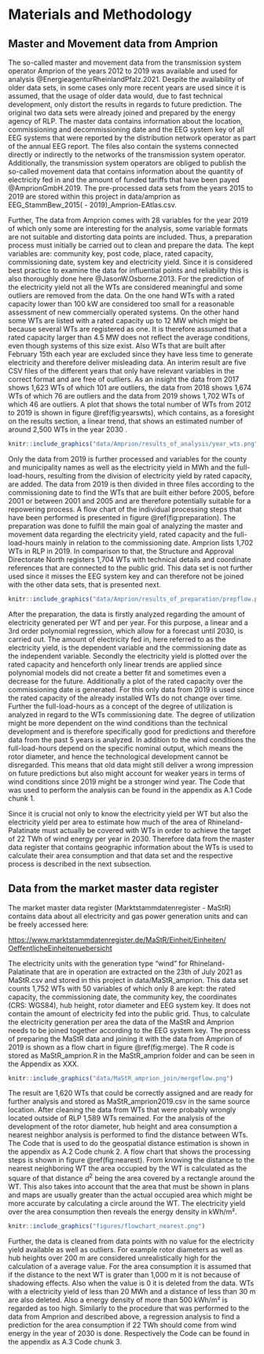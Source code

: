 # Materials and  Methodology

## Master and Movement data from Amprion

The so-called master and movement data from the transmission system operator Amprion of the years 2012 to 2019 was available and used for analysis @EnergieagenturRheinlandPfalz.2021. Despite the availability of older data sets, in some cases only more recent years are used since it is assumed, that the usage of older data would, due to fast technical development, only distort the results in regards to future prediction. The original two data sets were already joined and prepared by the energy agency of RLP. The master data contains information about the location, commissioning and decommissioning date and the EEG system key of all EEG systems that were reported by the distribution network operator as part of the annual EEG report. The files also contain the systems connected directly or indirectly to the networks of the transmission system operator. Additionally, the transmission system operators are obliged to publish the so-called movement data that contains information about the quantity of electricity fed in and the amount of funded tariffs that have been payed @AmprionGmbH.2019. The pre-processed data sets from the years 2015 to 2019 are stored within this project in data/amprion as EEG_StammBew_2015( - 2019)_Amprion-EAtlas.csv.

Further, The data from Amprion comes with 28 variables for the year 2019 of which only some are interesting for the analysis, some variable formats are not suitable and distorting data points are included. Thus, a preparation process must initially be carried out to clean and prepare the data. The kept variables are: community key, post code, place, rated capacity, commissioning date, system key and electricity yield. Since it is considered best practice to examine the data for influential points and reliability this is also thoroughly done here @JasonW.Osborne.2013. For the prediction  of the electricity yield not all the WTs are considered meaningful and some outliers are removed from the data. On the one hand WTs with a rated capacity lower than 100 kW are considered too small for a reasonable assessment of new commercially operated systems. On the other hand some WTs are listed with a rated capacity up to 12 MW which might be because several WTs are registered as one. It is therefore assumed that a rated capacity larger than 4.5 MW does not reflect the average conditions, even though systems of this size exist. Also WTs that are built after February 15th each year are excluded since they have less time to generate electricity and therefore deliver misleading data. An interim result are five CSV files of the different years that only have relevant variables in the correct format and are free of outliers. As an insight the data from 2017 shows 1,623 WTs of which 101 are outliers, the data from 2018 shows 1,674 WTs of which 76 are outliers and the data from 2019 shows 1,702 WTs of which 46 are outliers. A plot that shows the total number of WTs from 2012 to 2019 is shown in figure \@ref(fig:yearswts), which contains, as a foresight on the results section, a linear trend, that shows an estimated number of around 2,500 WTs in the year 2030 .

```r
knitr::include_graphics("data/Amprion/results_of_analysis/year_wts.png")
```


Only the data from 2019 is further processed and variables for the county and municipality names as well as the electricity yield in MWh and the full-load-hours, resulting from the division of electricity yield by rated capacity, are added. The data from 2019 is then divided in three files according to the commissioning date to find the WTs that are built either before 2005, before 2001 or between 2001 and 2005 and are therefore potentially suitable for a repowering process. A flow chart of the individual processing steps that have been performed is presented in figure \@ref(fig:preparation). The preparation was done to fulfill the main goal of analyzing the master and movement data regarding the electricity yield, rated capacity and the full-load-hours mainly in relation to the commissioning date. Amprion lists 1,702 WTs in RLP in 2019. In comparison to that, the Structure and Approval Directorate North registers 1,704 WTs with technical details and coordinate references that are connected to the public grid. This data set is not further used since it misses the EEG system key and can therefore not be joined with the other data sets, that is presented next.

```r
knitr::include_graphics("data/Amprion/results_of_preparation/prepflow.png")
```

After the preparation, the data is firstly analyzed regarding the amount of electricity generated per WT and per year. For this purpose, a linear and a 3rd order polynomial regression, which allow for a forecast until 2030, is carried out. The amount of electricity fed in, here referred to as the electricity yield, is the dependent variable and the commissioning date as the independent variable. Secondly the electricity yield is plotted over the rated capacity and henceforth only linear trends are applied since polynomial models did not create a better fit and sometimes even a decrease for the future. Additionally a plot of the rated capacity over the commissioning date is generated. For this only data from 2019 is used since the rated capacity of the already installed WTs do not change over time. Further the full-load-hours as a concept of the degree of utilization is analyzed in regard to the WTs commissioning date. The degree of utilization might be more dependent on the wind conditions than the technical development and is therefore specifically good for predictions and therefore data from the past 5 years is analyzed. In addition to the wind conditions the full-load-hours depend on the specific nominal output, which means the rotor diameter, and hence the technological development cannot be disregarded. This means that old data might still deliver a wrong impression on future predictions but also might account for weaker years in terms of wind conditions since 2019 might be a stronger wind year. The Code that was used to perform the analysis can be found in the appendix as A.1 Code chunk 1.

Since it is crucial not only to know the electricity yield per WT but also the electricity yield per area to estimate how much of the area of Rhineland-Palatinate must actually be covered with WTs in order to achieve the target of 22 TWh of wind energy per year in 2030. Therefore data from the master data register that contains geographic information about the WTs is used to calculate their area consumption and that data set and the respective process is described in the next subsection.

## Data from the market master data register

The market master data register (Marktstammdatenregister - MaStR) contains data about all electricity and gas power generation units and can be freely accessed here:

[https://www.marktstammdatenregister.de/MaStR/Einheit/Einheiten/
OeffentlicheEinheitenuebersicht](https://www.marktstammdatenregister.de/MaStR/Einheit/Einheiten/OeffentlicheEinheitenuebersicht)

The electricity units with the generation type "wind" for Rhineland-Palatinate that are in operation are extracted on the 23th of July 2021 as MaStR.csv and stored in this project in data/MaStR_amprion. This data set counts 1,752 WTs with 50 variables of which only 8 are kept: the rated capacity, the commissioning date, the community key, the coordinates (CRS: WGS84), hub height, rotor diameter and EEG system key. It does not contain the amount of electricity fed into the public grid. Thus, to calculate the electricity generation per area the data of the MaStR and Amprion needs to be joined together according to the EEG system key. The process of preparing the MaStR data and joining it with the data from Amprion of 2019 is shown as a flow chart in figure \@ref(fig:merge). The R code is stored as MaStR_amprion.R in the MaStR_amprion folder and can be seen in the Appendix as XXX. 

```r
knitr::include_graphics("data/MaStR_amprion_join/mergeflow.png")
```

The result are 1,620 WTs that could be correctly assigned and are ready for further analysis and stored as MaStR_amprion2019.csv in the same source location. After cleaning the data from WTs that were probably wrongly located outside of RLP 1,589 WTs remained. For the analysis of the development of the rotor diameter, hub height and area consumption a nearest neighbor analysis is performed to find the distance between WTs. The Code that is used to do the geospatial distance estimation is shown in the appendix as A.2 Code chunk 2. A flow chart that shows the processing steps is shown in figure \@ref(fig:nearest). From knowing the distance to the nearest neighboring WT the area occupied by the WT is calculated as the square of that distance $d^2$ being the area covered by a rectangle around the WT. This also takes into account that the area that must be shown in plans and maps are usually greater than the actual occupied area which might be more accurate by calculating a circle around the WT. The electricity yield over the area consumption then reveals the energy density in kWh/m².

```r
knitr::include_graphics("figures/flowchart_nearest.png")
```

Further, the data is cleaned from data points with no value for the electricity yield available as well as outliers. For example rotor diameters as well as hub heights over 200 m are considered unrealistically high for the calculation of a average value. For the area consumption it is assumed that if the distance to the next WT is grater than 1,000 m it is not because of shadowing effects. Also when the value is 0 it is deleted from the data. WTs with a electricity yield of less than 20 MWh and a distance of less than 30 m are also deleted. Also a energy density of more than 500 kWh/m² is regarded as too high. Similarly to the procedure that was performed to the data from Amprion and described above, a regression analysis to find a prediction for the area consumption if 22 TWh should come from wind energy in the year of 2030 is done. Respectively the Code can be found in the appendix as A.3 Code chunk 3.













\newpage






  



